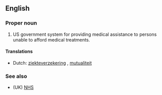 ==English==

===Proper noun===
{{en-proper noun}}

# US government system for providing medical assistance to persons unable to afford medical treatments.

====Translations====
*Dutch: [[ziekteverzekering]] {{f}}, [[mutualiteit]] {{f}}

===See also===
*(UK) [[NHS]]